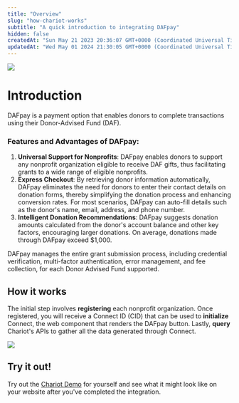 ```yaml
---
title: "Overview"
slug: "how-chariot-works"
subtitle: "A quick introduction to integrating DAFpay"
hidden: false
createdAt: "Sun May 21 2023 20:36:07 GMT+0000 (Coordinated Universal Time)"
updatedAt: "Wed May 01 2024 21:30:05 GMT+0000 (Coordinated Universal Time)"
---
```

<img src='../../images/a080c51-api_doc_image.png' />


# Introduction

DAFpay is a payment option that enables donors to complete transactions using their Donor-Advised Fund (DAF).

### Features and Advantages of DAFpay:

1. **Universal Support for Nonprofits**: DAFpay enables donors to support any nonprofit organization eligible to receive DAF gifts, thus facilitating grants to a wide range of eligible nonprofits.
2. **Express Checkout**: By retrieving donor information automatically, DAFpay eliminates the need for donors to enter their contact details on donation forms, thereby simplifying the donation process and enhancing conversion rates. For most scenarios, DAFpay can auto-fill details such as the donor's name, email, address, and phone number.
3. **Intelligent Donation Recommendations**: DAFpay suggests donation amounts calculated from the donor's account balance and other key factors, encouraging larger donations. On average, donations made through DAFpay exceed $1,000.

DAFpay manages the entire grant submission process, including credential verification, multi-factor authentication, error management, and fee collection, for each Donor Advised Fund supported.

## How it works

The initial step involves **registering** each nonprofit organization. Once registered, you will receive a Connect ID (CID) that can be used to **initialize** Connect, the web component that renders the DAFpay button.  Lastly, **query** Chariot's APIs to gather all the data generated through Connect. 

<img src='../../images/a750cf5-API_Docs_Overview_Diagram.png' />


## Try it out!

Try out the [Chariot Demo](https://app.givechariot.com/demo) for yourself and see what it might look like on your website after you've completed the integration.

